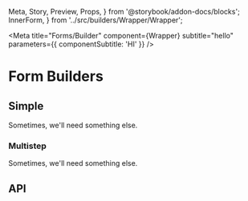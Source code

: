   Meta,
  Story,
  Preview,
  Props,
} from '@storybook/addon-docs/blocks';
  InnerForm,
} from '../src/builders/Wrapper/Wrapper';

<Meta
  title="Forms/Builder"
  component={Wrapper}
  subtitle="hello"
  parameters={{ componentSubtitle: 'HI' }}
/>

# Form Builders

## Simple

Sometimes, we'll need something else.

<Preview>
  <Story name="Simple">
    <Provider>
      <Form
        debug
        restart
        initialErrors={{
          'preferences': {
            colour: 'Not a real colour',
          },
        }}
      >
        <Field name="firstName" type="text" />
        <Field name="preferences.colour" type="text" />
        <Field
          name="countries"
          type="autocomplete"
          options={countries}
        />
      </Form>
    </Provider>
  </Story>
</Preview>

### Multistep

Sometimes, we'll need something else.

<Preview>
  <Story name="Multistep">
    <Form>
      <Field name="firstName" type="text" />
    </Form>
  </Story>
</Preview>

## API

<Props of={InnerForm} />
